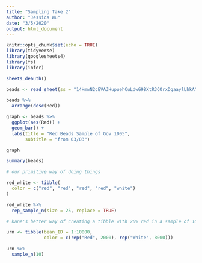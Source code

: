```yaml
---
title: "Sampling Take 2"
author: "Jessica Wu"
date: "3/5/2020"
output: html_document
---
```


```r
knitr::opts_chunk$set(echo = TRUE)
library(tidyverse)
library(googlesheets4)
library(fs)
library(infer)
```

```r
sheets_deauth()

beads <- read_sheet(ss = "14HmwN2cEVAJHupuehCuLdwG9BXtR3COrxDgaaylLhkA")

beads %>%
  arrange(desc(Red))

graph <- beads %>%
  ggplot(aes(Red)) +
  geom_bar() +
  labs(title = "Red Beads Sample of Gov 1005",
       subtitle = "from 03/03")

graph

summary(beads)
```

```r

# our primitive way of doing things

red_white <- tibble(
  color = c("red", "red", "red", "red", "white")
)

red_white %>%
  rep_sample_n(size = 25, replace = TRUE)

# kane's better way of creating a tibble with 20% red in a sample of 10000

urn <- tibble(bean_ID = 1:10000,
              color = c(rep("Red", 2000), rep("White", 8000)))

urn %>%
  sample_n(10)
```


